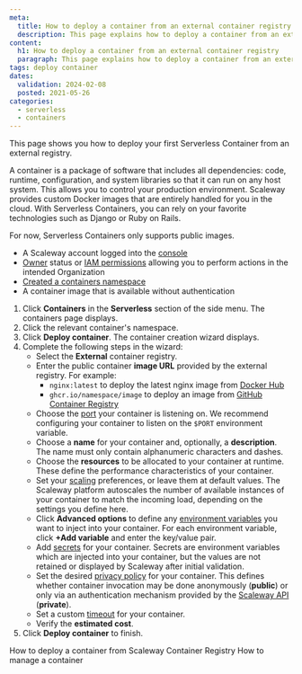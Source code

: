 ```yaml
---
meta:
  title: How to deploy a container from an external container registry
  description: This page explains how to deploy a container from an external registry
content:
  h1: How to deploy a container from an external container registry
  paragraph: This page explains how to deploy a container from an external registry
tags: deploy container
dates:
  validation: 2024-02-08
  posted: 2021-05-26
categories:
  - serverless
  - containers
---
```


This page shows you how to deploy your first Serverless Container from an external registry.

A container is a package of software that includes all dependencies: code, runtime, configuration, and system libraries so that it can run on any host system. This allows you to control your production environment. Scaleway provides custom Docker images that are entirely handled for you in the cloud. With Serverless Containers, you can rely on your favorite technologies such as Django or Ruby on Rails.

For now, Serverless Containers only supports public images.

<Macro id="requirements" />

- A Scaleway account logged into the [console](https://console.scaleway.com)
- [Owner](/identity-and-access-management/iam/concepts/#owner) status or [IAM permissions](/identity-and-access-management/iam/concepts/#permission) allowing you to perform actions in the intended Organization
- [Created a containers namespace](/serverless/containers/how-to/create-a-containers-namespace/)
- A container image that is available without authentication

1. Click **Containers** in the **Serverless** section of the side menu. The containers page displays.
2. Click the relevant container's namespace.
3. Click **Deploy container**. The container creation wizard displays.
4. Complete the following steps in the wizard:
    - Select the **External** container registry.
    - Enter the public container **image URL** provided by the external registry. For example:
      - `nginx:latest` to deploy the latest nginx image from [Docker Hub](https://hub.docker.com/search?q=)
      - `ghcr.io/namespace/image` to deploy an image from [GitHub Container Registry](https://github.com/features/packages)
    - Choose the [port](/serverless/containers/concepts/#port) your container is listening on. We recommend configuring your container to listen on the `$PORT` environment variable.
    - Choose a **name** for your container and, optionally, a **description**. The name must only contain alphanumeric characters and dashes.
    - Choose the **resources** to be allocated to your container at runtime. These define the performance characteristics of your container.
    - Set your [scaling](/serverless/containers/concepts/#scaling) preferences, or leave them at default values. The Scaleway platform autoscales the number of available instances of your container to match the incoming load, depending on the settings you define here.
    - Click **Advanced options** to define any [environment variables](/serverless/containers/concepts/#environment-variables) you want to inject into your container. For each environment variable, click **+Add variable** and enter the key/value pair.
    - Add [secrets](/serverless/containers/concepts/#secrets) for your container. Secrets are environment variables which are injected into your container, but the values are not retained or displayed by Scaleway after initial validation.
    - Set the desired [privacy policy](/serverless/containers/concepts/#privacy-policy) for your container. This defines whether container invocation may be done anonymously (**public**) or only via an authentication mechanism provided by the [Scaleway API](https://www.scaleway.com/en/developers/api/serverless-containers/#authentication) (**private**).
    - Set a custom [timeout](/serverless/containers/concepts/#timeout) for your container.
    - Verify the **estimated cost**.
5. Click **Deploy container** to finish.


<Navigation>
  <PreviousButton to="/serverless/containers/how-to/deploy-a-container-from-scaleway-container-registry/">How to deploy a container from Scaleway Container Registry</PreviousButton>
  <NextButton to="/serverless/containers/how-to/manage-a-container/">How to manage a container</NextButton>
</Navigation>